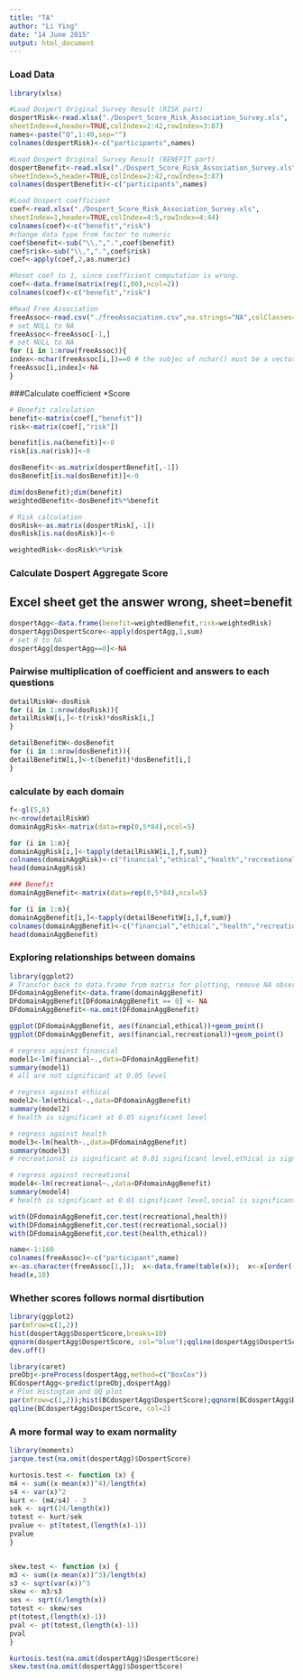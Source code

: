 ```yaml
---
title: "TA"
author: "Li Ying"
date: "14 June 2015"
output: html_document
---
```

### Load Data
```r
library(xlsx)

#Load Dospert Original Survey Result (RISK part)
dospertRisk<-read.xlsx("./Dospert_Score_Risk_Association_Survey.xls",
sheetIndex=4,header=TRUE,colIndex=2:42,rowIndex=3:87)
names<-paste("Q",1:40,sep="")
colnames(dospertRisk)<-c("participants",names)

#Load Dospert Original Survey Result (BENEFIT part)
dospertBenefit<-read.xlsx("./Dospert_Score_Risk_Association_Survey.xls",
sheetIndex=5,header=TRUE,colIndex=2:42,rowIndex=3:87)
colnames(dospertBenefit)<-c("participants",names)

#Load Dospert coefficient
coef<-read.xlsx("./Dospert_Score_Risk_Association_Survey.xls",
sheetIndex=1,header=TRUE,colIndex=4:5,rowIndex=4:44)
colnames(coef)<-c("benefit","risk")
#change data type from factor to numeric
coef$benefit<-sub("\\,",".",coef$benefit)
coef$risk<-sub("\\,",".",coef$risk)
coef<-apply(coef,2,as.numeric)

#Reset coef to 1, since coefficient computation is wrong. 
coef<-data.frame(matrix(rep(1,80),ncol=2))
colnames(coef)<-c("benefit","risk")

#Read Free Association
freeAssoc<-read.csv("./freeAssociation.csv",na.strings="NA",colClasses="character")
# set NULL to NA
freeAssoc<-freeAssoc[-1,]
# set NULL to NA
for (i in 1:nrow(freeAssoc)){
index<-nchar(freeAssoc[i,])==0 # the subjec of nchar() must be a vector, not data.frame
freeAssoc[i,index]<-NA
}
```

###Calculate coefficient *Score 
```r
# Benefit calculation
benefit<-matrix(coef[,"benefit"])
risk<-matrix(coef[,"risk"])

benefit[is.na(benefit)]<-0
risk[is.na(risk)]<-0

dosBenefit<-as.matrix(dospertBenefit[,-1])
dosBenefit[is.na(dosBenefit)]<-0

dim(dosBenefit);dim(benefit)
weightedBenefit<-dosBenefit%*%benefit

# Risk calculation
dosRisk<-as.matrix(dospertRisk[,-1])
dosRisk[is.na(dosRisk)]<-0

weightedRisk<-dosRisk%*%risk
```

### Calculate Dospert Aggregate Score 
## Excel sheet get the answer wrong, sheet=benefit
```r
dospertAgg<-data.frame(benefit=weightedBenefit,risk=weightedRisk)
dospertAgg$DospertScore<-apply(dospertAgg,1,sum)
# set 0 to NA
dospertAgg[dospertAgg==0]<-NA
```

### Pairwise multiplication of coefficient and answers to each questions
```r
detailRiskW<-dosRisk
for (i in 1:nrow(dosRisk)){
detailRiskW[i,]<-t(risk)*dosRisk[i,]
}

detailBenefitW<-dosBenefit
for (i in 1:nrow(dosBenefit)){
detailBenefitW[i,]<-t(benefit)*dosBenefit[i,]
}
```

### calculate by each domain 
```r
f<-gl(5,8)
n<-nrow(detailRiskW)
domainAggRisk<-matrix(data=rep(0,5*84),ncol=5)

for (i in 1:n){
domainAggRisk[i,]<-tapply(detailRiskW[i,],f,sum)}
colnames(domainAggRisk)<-c("financial","ethical","health","recreational","social")
head(domainAggRisk)

### Benefit
domainAggBenefit<-matrix(data=rep(0,5*84),ncol=5)

for (i in 1:n){
domainAggBenefit[i,]<-tapply(detailBenefitW[i,],f,sum)}
colnames(domainAggBenefit)<-c("financial","ethical","health","recreational","social")
head(domainAggBenefit)
```

### Exploring relationships between domains
```r
library(ggplot2)
# Transfor back to data.frame from matrix for plotting, remove NA observations
DFdomainAggBenefit<-data.frame(domainAggBenefit)
DFdomainAggBenefit[DFdomainAggBenefit == 0] <- NA
DFdomainAggBenefit<-na.omit(DFdomainAggBenefit)

ggplot(DFdomainAggBenefit, aes(financial,ethical))+geom_point()
ggplot(DFdomainAggBenefit, aes(financial,recreational))+geom_point()

# regress against financial
model1<-lm(financial~.,data=DFdomainAggBenefit)
summary(model1)
# all are not significant at 0.05 level

# regress against ethical
model2<-lm(ethical~.,data=DFdomainAggBenefit)
summary(model2)
# health is significant at 0.05 significant level

# regress against health
model3<-lm(health~.,data=DFdomainAggBenefit)
summary(model3)
# recreational is significant at 0.01 significant level,ethical is significant at 0.05 level

# regress against recreational
model4<-lm(recreational~.,data=DFdomainAggBenefit)
summary(model4)
# health is significant at 0.01 significant level,social is significant at 0.01 level

with(DFdomainAggBenefit,cor.test(recreational,health))
with(DFdomainAggBenefit,cor.test(recreational,social))
with(DFdomainAggBenefit,cor.test(health,ethical))
```

```r
name<-1:160
colnames(freeAssoc)<-c("participant",name)
x<-as.character(freeAssoc[1,]);  x<-data.frame(table(x));  x<-x[order(-x$Freq),]
head(x,10)
```

### Whether scores follows normal disrtibution
```r
library(ggplot2)
par(mfrow=c(1,2))
hist(dospertAgg$DospertScore,breaks=10)
qqnorm(dospertAgg$DospertScore, col="blue");qqline(dospertAgg$DospertScore, col=2)
dev.off()
```

```r
library(caret)
preObj<-preProcess(dospertAgg,method=c("BoxCox"))
BCdospertAgg<-predict(preObj,dospertAgg)
# Plot Histogtam and QQ plot
par(mfrow=c(1,2));hist(BCdospertAgg$DospertScore);qqnorm(BCdospertAgg$DospertScore);
qqline(BCdospertAgg$DospertScore, col=2)
```


### A more formal way to exam normality
```r
library(moments)
jarque.test(na.omit(dospertAgg)$DospertScore)

kurtosis.test <- function (x) {
m4 <- sum((x-mean(x))^4)/length(x)
s4 <- var(x)^2
kurt <- (m4/s4) - 3
sek <- sqrt(24/length(x))
totest <- kurt/sek
pvalue <- pt(totest,(length(x)-1))
pvalue 
}


skew.test <- function (x) {
m3 <- sum((x-mean(x))^3)/length(x)
s3 <- sqrt(var(x))^3
skew <- m3/s3
ses <- sqrt(6/length(x))
totest <- skew/ses
pt(totest,(length(x)-1))
pval <- pt(totest,(length(x)-1))
pval
}

kurtosis.test(na.omit(dospertAgg)$DospertScore)
skew.test(na.omit(dospertAgg)$DospertScore)
```
